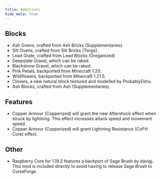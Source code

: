 ```yaml
---
title: Additions
hide_meta: true
---
```


## Blocks
- Ash Ovens, crafted from Ash Bricks (Supplementaries).
- Silt Ovens, crafted from Silt Bricks (Twigs).
- Lead Grate, crafted from Lead Blocks (Oreganized)
- Deepslate Gravel, which can be raked.
- Blackstone Gravel, which can be raked.
- Pink Petals, backported from Minecraft 1.20.
- Wildflowers, backported from Minecraft 1.21.5.
- Clovers, a new natural block textured and modelled by ProbablyEkho.
- Ash Blocks, crafted from Ash (Supplementaries).

## Features
- Copper Armour (Copperized) will grant the new Aftershock effect when struck by lightning. This effect increases attack speed and movement speed.
- Copper Armour (Copperized) will grant Lightning Resistance (CoFH Core) effect.

## Other
- Raspberry Core for 1.19.2 features a backport of Sage Brush by davigj. This mod is included directly to avoid having to release Sage Brush to CurseForge.